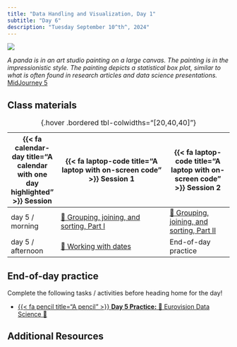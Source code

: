 ```yaml
---
title: "Data Handling and Visualization, Day 1"
subtitle: "Day 6"
description: "Tuesday September 10^th^, 2024"
---
```


![](images/visualization_1.jpeg)

:::{.gray-text .center-text}
*A panda is in an art studio painting on a large canvas. The painting is in the impressionistic style. The painting depicts a statistical box plot, similar to what is often found in research articles and data science presentations.* [MidJourney 5](https://www.midjourney.com/jobs/025e9e6c-6f3a-418f-bbb7-8435b81bdb92?index=0)
:::

## Class materials

| {{< fa calendar-day title="A calendar with one day highlighted" >}} Session  | {{< fa laptop-code title="A laptop with on-screen code" >}} Session 1  |  {{< fa laptop-code title="A laptop with on-screen code" >}} Session 2 |
|-------------------|-----------------------------------------------------------------------------------------------------------------------------------------------------|----------------------------------------------------------------------------------|
| day 5 / morning   | [🐼 Grouping, joining, and sorting, Part I](interactive-sessions/6a_grouping_joining_sorting_1.qmd) | [🐼 Grouping, joining, and sorting, Part II](interactive-sessions/6b_grouping_joining_sorting_2.qmd) |
| day 5 / afternoon | [🐼 Working with dates](interactive-sessions/6c_dates.qmd) | End-of-day practice |

: {.hover .bordered tbl-colwidths="[20,40,40]"} 

## End-of-day practice


Complete the following tasks / activities before heading home for the day!

- [{{< fa pencil title="A pencil" >}} **Day 5 Practice:** 🕺 Eurovision Data Science 💃](eod-practice/eod-day6.qmd)




## Additional Resources

